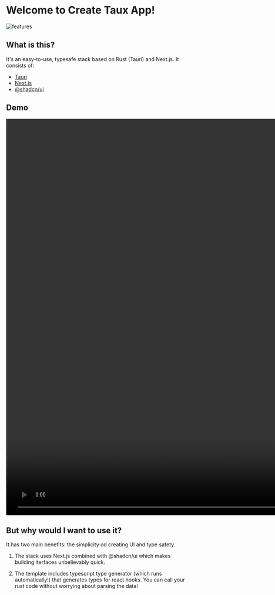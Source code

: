 # Welcome to Create Taux App!

![features](/features.png)

## What is this?

It's an easy-to-use, typesafe stack based on Rust (Tauri) and Next.js. It consists of:

- [Tauri](https://tauri.app/)
- [Next.js](https://nextjs.org/)
- [@shadcn/ui](https://ui.shadcn.com/)

## Demo

<video width="1920" height="1080" autoplay="true" muted loop>
  <source src="/demo.mp4" type="video/mp4" />
</video>

## But why would I want to use it?

It has two main benefits: the simplicity od creating UI and type safety.

1. The stack uses Next.js combined with @shadcn/ui which makes building iterfaces unbelievably quick.

2. The template includes typescript type generator (which runs automatically!) that generates types for react hooks. You can call your rust code without worrying about parsing the data!
